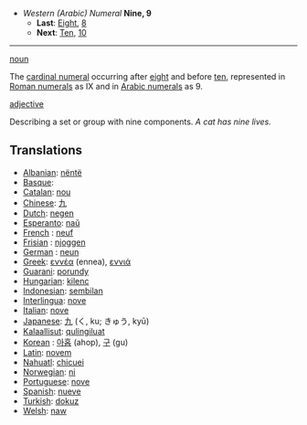 *''Western (Arabic) Numeral'' '''Nine, 9'''
**'''Last''': [[Eight]], [[8]]
**'''Next''': [[Ten]], [[10]]

----

[[noun]]

The [[cardinal numeral]] occurring after [[eight]] and before [[ten]], represented in [[Roman numerals]] as IX and in [[Arabic numerals]] as 9.

[[adjective]]

Describing a set or group with nine components. ''A cat has nine lives.''

==Translations==
*[[Albanian]]: [[nëntë]]
*[[Basque]]: [[]]
*[[Catalan]]: [[nou]]
*[[Chinese]]: [[九]]
*[[Dutch]]: [[negen]]
*[[Esperanto]]: [[naŭ]]
*[[French]] : [[neuf]]
*[[Frisian]] : [[njoggen]]
*[[German]] : [[neun]]
*[[Greek]]: [[εννέα]] (ennea), [[εννιά]]
*[[Guarani]]: [[porundy]]
*[[Hungarian]]: [[kilenc]]
*[[Indonesian]]: [[sembilan]]
*[[Interlingua]]: [[nove]]
*[[Italian]]: [[nove]]
*[[Japanese]]: [[九]] (く, ku; きゅう, kyū)
*[[Kalaallisut]]: [[qulingiluat]]
*[[Korean]] : [[아홉]] (ahop), [[구]] (gu)
*[[Latin]]: [[novem]]
*[[Nahuatl]]: [[chicuei]]
*[[Norwegian]]: [[ni]]
*[[Portuguese]]: [[nove]]
*[[Spanish]]: [[nueve]]
*[[Turkish]]: [[dokuz]]
*[[Welsh]]: [[naw]]